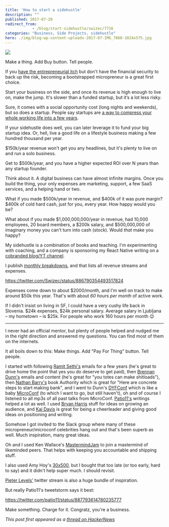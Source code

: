```yaml
---
title: 'How to start a sidehustle'
description: ""
published: 2017-07-20
redirect_from: 
            - /blog/start-sidehustle/swizec/7716
categories: "Business, Side Projects, sidehustle"
hero: ./img/blog-wp-content-uploads-2017-07-IMG_7860-1024x575.jpg
---
```

![](./img/blog-wp-content-uploads-2017-07-IMG_7860-1024x575.jpg)



Make a thing. Add Buy button. Tell people.



If you [have the entrepreneurial itch](https://blog.ycombinator.com/why-should-i-start-a-startup/) but don&#x27;t have the financial security to back up the risk, becoming a bootstrapped micropreneur is a great first choice.



Start your business on the side, and once its revenue is high enough to live on, make the jump. It&#x27;s slower than a funded startup, but it’s a lot less risky.



Sure, it comes with a social opportunity cost (long nights and weekends), but so does a startup. People say startups are [a way to compress your whole working life into a few years](http://www.paulgraham.com/wealth.html).



If your sidehustle does well, you can later leverage it to fund your big startup idea. Or, hell, live a good life on a lifestyle business making a few hundred thousand per year.



$150k/year revenue won&#x27;t get you any headlines, but it&#x27;s plenty to live on and run a solo business.



Get to $500k/year, and you have a higher expected ROI over N years than any startup founder.



Think about it. A digital business can have almost infinite margins. Once you build the thing, your only expenses are marketing, support, a few SaaS services, and a helping hand or two.



What if you made $500k/year in revenue, and $400k of it was pure margin? $400k of cold hard cash, just for you, every year. How happy would you be?



What about if you made $1,000,000,000/year in revenue, had 10,000 employees, 20 board members, a $200k salary, and $500,000,000 of imaginary money you can&#x27;t turn into cash (stock). Would _that_ make you happy?



My sidehustle is a combination of books and teaching. I&#x27;m experimenting with coaching, and a company is sponsoring my React Native writing on a [cobranded blog/YT channel](https://school.shoutem.com/).



I publish [monthly breakdowns](https://swizec.com/blog/4093-june-sidehustle-report/swizec/7681), and that lists all revenue streams and expenses.



https://twitter.com/Swizec/status/886790354493517824



Expenses come down to about $2000/month, and I&#x27;m well on track to make around $50k this year. That&#x27;s with about _60 hours per month_ of active work.



If I didn&#x27;t insist on living in SF, I could have a very cushy life back in Slovenia. $24k expenses, $24k personal salary. Average salary in Ljubljana – my hometown – is $25k. For people who work 160 hours per month 😉



* * *



I never had an official mentor, but plenty of people helped and nudged me in the right direction and answered my questions. You can find most of them on the internets.



It all boils down to this: Make things. Add &quot;Pay For Thing&quot; button. Tell people.



I started with following [Ramit Sethi&#x27;s](https://www.iwillteachyoutoberich.com/) emails for a few years (he&#x27;s great to drive home the point that yes you do deserve to get paid), then [Brennan Dunn&#x27;s](https://doubleyourfreelancing.com/) emails and content (he&#x27;s great for &quot;you totes can make shitloads&quot;), then [Nathan Barry&#x27;s](http://nathanbarry.com/) book Authority which is great for &quot;Here are concrete steps to start making bank&quot;, and I went to Dunn&#x27;s [DYFConf](http://doubleyourfreelancing.com/conf/) which is like a baby [MicroConf](http://www.microconf.com/) (to which I want to go, but still haven&#x27;t), oh and of course I listened to all mp3s of all past talks from MicroConf. [Patio11&#x27;s](https://twitter.com/patio11) writings helped a lot as well. I used [Bryan Harris](http://videofruit.com/blog/) stuff for ideas on growing an audience, and [Kai Davis](https://kaidavis.com/) is great for being a cheerleader and giving good ideas on positioning and writing.



Somehow I got invited to the Slack group where many of these micropreneur/microconf celebrities hang out and that&#x27;s been superb as well. Much inspiration, many great ideas.



Oh and I used Ken Wallace&#x27;s [MastermindJam](https://mastermindjam.com/) to join a mastermind of likeminded peers. That helps with keeping you accountable and shipping stuff.



I also used Amy Hoy&#x27;s [30x500](https://30x500.com/academy/), but I bought that too late (or too early, hard to say) and it didn&#x27;t help super much. I should revisit.



[Pieter Levels&#x27;](https://twitter.com/levelsio) twitter stream is also a huge bundle of inspiration.



But really Patio11&#x27;s tweetstorm says it best:



https://twitter.com/patio11/status/887793614780235777



Make something. Charge for it. Congratz, you&#x27;re a business.



_This post first appeared as a [thread on HackerNews](https://news.ycombinator.com/item?id=14807198)_